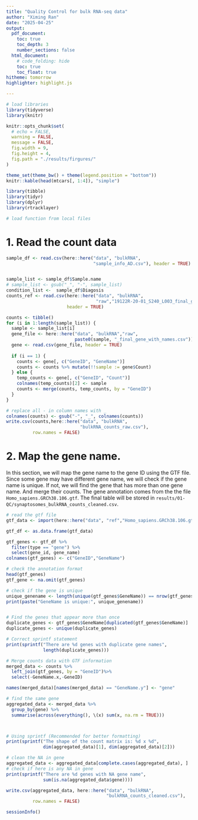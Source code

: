 ```yaml
---
title: "Quality Control for bulk RNA-seq data"
author: "Ximing Ran"
date: "2025-04-25"
output:
  pdf_document:
    toc: true
    toc_depth: 3
    number_sections: false
  html_document:
    # code_folding: hide
    toc: true
    toc_float: true
hitheme: tomorrow
highlighter: highlight.js

---
```


```r
# load libraries
library(tidyverse)
library(knitr)

knitr::opts_chunk$set(
  # echo = FALSE,
  warning = FALSE,
  message = FALSE,
  fig.width = 9,
  fig.height = 4,
  fig.path = "./results/firgures/"
)

theme_set(theme_bw() + theme(legend.position = "bottom"))
knitr::kable(head(mtcars[, 1:4]), "simple")
```

\newpage
```r
library(tibble)
library(tidyr)
library(dplyr)
library(rtracklayer)
```



```r
# load function from local files

```


# 1. Read the count data     

```r
sample_df <- read.csv(here::here("data", "bulkRNA", 
                                 "sample_info_AD.csv"), header = TRUE)


sample_list <- sample_df$Sample.name
# sample_list <- gsub("_", "-", sample_list)
condition_list <-  sample_df$Diagosis
counts_ref <- read.csv(here::here("data", "bulkRNA",
                                  "raw","19122R-20-01_S240_L003_final_gene_with_names.csv"), 
                       header = TRUE)

counts <- tibble()
for (i in 1:length(sample_list)) {
  sample <- sample_list[i]
  gene_file <- here::here("data", "bulkRNA","raw",
                          paste0(sample, "_final_gene_with_names.csv"))
  gene <- read.csv(gene_file, header = TRUE)
  
  if (i == 1) {
    counts <- gene[, c("GeneID", "GeneName")]
    counts <- counts %>% mutate(!!sample := gene$Count)
  } else {
    temp_counts <- gene[, c("GeneID", "Count")]
    colnames(temp_counts)[2] <- sample
    counts <- merge(counts, temp_counts, by = "GeneID")
  }
}

# replace all - in column names with _
colnames(counts) <- gsub("-", "_", colnames(counts))
write.csv(counts,here::here("data", "bulkRNA", 
                            "bulkRNA_counts_raw.csv"),
          row.names = FALSE)
```




# 2. Map the gene name.    

In this section, we will map the gene name to the gene ID using the GTF file. Since some gene may have different gene name, we will check if the gene name is unique. If not, we will find the gene that has more than one gene name. And merge their counts. The gene annotation comes from the the file `Homo_sapiens.GRCh38.106.gtf`. The final table will be stored in `results/01-QC/synaptosomes_bulkRNA_counts_cleaned.csv`. 


```r

# read the gtf file
gtf_data <- import(here::here("data", "ref","Homo_sapiens.GRCh38.106.gtf"))

gtf_df <- as.data.frame(gtf_data)

gtf_genes <- gtf_df %>% 
  filter(type == "gene") %>% 
  select(gene_id, gene_name) 
colnames(gtf_genes) <- c("GeneID","GeneName")

# check the annotation format
head(gtf_genes)
gtf_gene <- na.omit(gtf_genes)

# check if the gene is unique
unique_genename <- length(unique(gtf_genes$GeneName)) == nrow(gtf_genes)
print(paste("GeneName is unique:", unique_genename))


# Find the genes that appear more than once
duplicate_genes <- gtf_genes$GeneName[duplicated(gtf_genes$GeneName)]
duplicate_genes <- unique(duplicate_genes)

# Correct sprintf statement
print(sprintf("There are %d genes with duplicate gene names", 
              length(duplicate_genes)))

# Merge counts data with GTF information
merged_data <- counts %>% 
  left_join(gtf_genes, by = "GeneID")%>%
  select(-GeneName.x,-GeneID)

names(merged_data)[names(merged_data) == "GeneName.y"] <- "gene"

# find the same gene
aggregated_data <- merged_data %>%
  group_by(gene) %>%
  summarise(across(everything(), \(x) sum(x, na.rm = TRUE)))



# Using sprintf (Recommended for better formatting)
print(sprintf("The shape of the count matrix is: %d x %d", 
              dim(aggregated_data)[1], dim(aggregated_data)[2]))

# clean the NA in gene
aggregated_data <- aggregated_data[complete.cases(aggregated_data), ]
# check if here is any NA in gene
print(sprintf("There are %d genes with NA gene name", 
              sum(is.na(aggregated_data$gene))))

write.csv(aggregated_data, here::here("data", "bulkRNA", 
                                      "bulkRNA_counts_cleaned.csv"), 
          row.names = FALSE)
```


<!-- # 3. make gene refernce  -->
<!-- ALso, we will make a reference table for the gene length. The reference table will be stored in `gene_lengths.csv`.  -->


<!-- ```{r make_ref_for_gene} -->
<!-- # Filter for rows with gene information only -->
<!-- genes_df <- gtf_df %>% -->
<!--   filter(type == "gene") %>% -->
<!--   select(seqnames, start, end, gene_id, gene_name) -->


<!-- genes_df <- genes_df %>% -->
<!--   mutate(gene_length = end - start + 1) %>% -->
<!--   select(gene_id, gene_name, gene_length) -->

<!-- # Save to CSV -->
<!-- write.csv(genes_df,here::here("data", "ref", "gene_lengths.csv"),  -->
<!--           row.names = FALSE) -->

<!-- ``` -->


\newpage
```r
sessionInfo()
```

